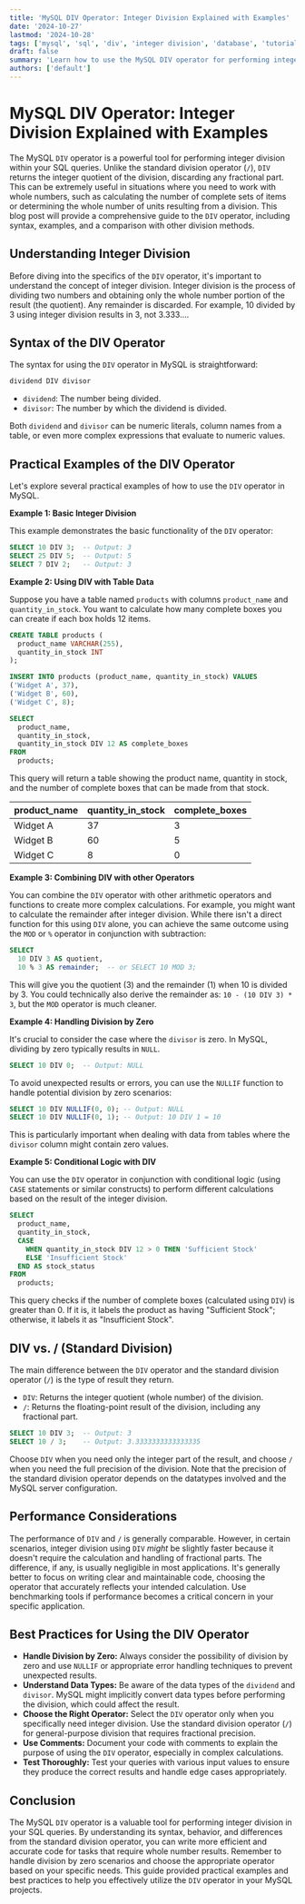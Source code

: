 ```yaml
---
title: 'MySQL DIV Operator: Integer Division Explained with Examples'
date: '2024-10-27'
lastmod: '2024-10-28'
tags: ['mysql', 'sql', 'div', 'integer division', 'database', 'tutorial', 'programming']
draft: false
summary: 'Learn how to use the MySQL DIV operator for performing integer division. This comprehensive guide covers syntax, examples, and comparisons to other division methods to help you write more efficient and accurate SQL queries.'
authors: ['default']
---
```


# MySQL DIV Operator: Integer Division Explained with Examples

The MySQL `DIV` operator is a powerful tool for performing integer division within your SQL queries. Unlike the standard division operator (`/`), `DIV` returns the integer quotient of the division, discarding any fractional part.  This can be extremely useful in situations where you need to work with whole numbers, such as calculating the number of complete sets of items or determining the whole number of units resulting from a division. This blog post will provide a comprehensive guide to the `DIV` operator, including syntax, examples, and a comparison with other division methods.

## Understanding Integer Division

Before diving into the specifics of the `DIV` operator, it's important to understand the concept of integer division. Integer division is the process of dividing two numbers and obtaining only the whole number portion of the result (the quotient). Any remainder is discarded. For example, 10 divided by 3 using integer division results in 3, not 3.333....

## Syntax of the DIV Operator

The syntax for using the `DIV` operator in MySQL is straightforward:

```sql
dividend DIV divisor
```

*   `dividend`:  The number being divided.
*   `divisor`: The number by which the dividend is divided.

Both `dividend` and `divisor` can be numeric literals, column names from a table, or even more complex expressions that evaluate to numeric values.

## Practical Examples of the DIV Operator

Let's explore several practical examples of how to use the `DIV` operator in MySQL.

**Example 1: Basic Integer Division**

This example demonstrates the basic functionality of the `DIV` operator:

```sql
SELECT 10 DIV 3;  -- Output: 3
SELECT 25 DIV 5;  -- Output: 5
SELECT 7 DIV 2;   -- Output: 3
```

**Example 2: Using DIV with Table Data**

Suppose you have a table named `products` with columns `product_name` and `quantity_in_stock`. You want to calculate how many complete boxes you can create if each box holds 12 items.

```sql
CREATE TABLE products (
  product_name VARCHAR(255),
  quantity_in_stock INT
);

INSERT INTO products (product_name, quantity_in_stock) VALUES
('Widget A', 37),
('Widget B', 60),
('Widget C', 8);

SELECT
  product_name,
  quantity_in_stock,
  quantity_in_stock DIV 12 AS complete_boxes
FROM
  products;
```

This query will return a table showing the product name, quantity in stock, and the number of complete boxes that can be made from that stock.

| product\_name | quantity\_in\_stock | complete\_boxes |
| :------------ | :------------------ | :-------------- |
| Widget A      | 37                  | 3               |
| Widget B      | 60                  | 5               |
| Widget C      | 8                   | 0               |

**Example 3: Combining DIV with other Operators**

You can combine the `DIV` operator with other arithmetic operators and functions to create more complex calculations. For example, you might want to calculate the remainder after integer division. While there isn't a direct function for this using `DIV` alone, you can achieve the same outcome using the `MOD` or `%` operator in conjunction with subtraction:

```sql
SELECT
  10 DIV 3 AS quotient,
  10 % 3 AS remainder;  -- or SELECT 10 MOD 3;
```

This will give you the quotient (3) and the remainder (1) when 10 is divided by 3.  You could technically also derive the remainder as: `10 - (10 DIV 3) * 3`, but the `MOD` operator is much cleaner.

**Example 4: Handling Division by Zero**

It's crucial to consider the case where the `divisor` is zero. In MySQL, dividing by zero typically results in `NULL`.

```sql
SELECT 10 DIV 0;  -- Output: NULL
```

To avoid unexpected results or errors, you can use the `NULLIF` function to handle potential division by zero scenarios:

```sql
SELECT 10 DIV NULLIF(0, 0); -- Output: NULL
SELECT 10 DIV NULLIF(0, 1); -- Output: 10 DIV 1 = 10
```

This is particularly important when dealing with data from tables where the `divisor` column might contain zero values.

**Example 5:  Conditional Logic with DIV**

You can use the `DIV` operator in conjunction with conditional logic (using `CASE` statements or similar constructs) to perform different calculations based on the result of the integer division.

```sql
SELECT
  product_name,
  quantity_in_stock,
  CASE
    WHEN quantity_in_stock DIV 12 > 0 THEN 'Sufficient Stock'
    ELSE 'Insufficient Stock'
  END AS stock_status
FROM
  products;
```

This query checks if the number of complete boxes (calculated using `DIV`) is greater than 0. If it is, it labels the product as having "Sufficient Stock"; otherwise, it labels it as "Insufficient Stock".

## DIV vs. / (Standard Division)

The main difference between the `DIV` operator and the standard division operator (`/`) is the type of result they return.

*   `DIV`: Returns the integer quotient (whole number) of the division.
*   `/`: Returns the floating-point result of the division, including any fractional part.

```sql
SELECT 10 DIV 3;  -- Output: 3
SELECT 10 / 3;    -- Output: 3.3333333333333335
```

Choose `DIV` when you need only the integer part of the result, and choose `/` when you need the full precision of the division.  Note that the precision of the standard division operator depends on the datatypes involved and the MySQL server configuration.

## Performance Considerations

The performance of `DIV` and `/` is generally comparable.  However, in certain scenarios, integer division using `DIV` *might* be slightly faster because it doesn't require the calculation and handling of fractional parts.  The difference, if any, is usually negligible in most applications. It's generally better to focus on writing clear and maintainable code, choosing the operator that accurately reflects your intended calculation.  Use benchmarking tools if performance becomes a critical concern in your specific application.

## Best Practices for Using the DIV Operator

*   **Handle Division by Zero:** Always consider the possibility of division by zero and use `NULLIF` or appropriate error handling techniques to prevent unexpected results.
*   **Understand Data Types:** Be aware of the data types of the `dividend` and `divisor`.  MySQL might implicitly convert data types before performing the division, which could affect the result.
*   **Choose the Right Operator:** Select the `DIV` operator only when you specifically need integer division. Use the standard division operator (`/`) for general-purpose division that requires fractional precision.
*   **Use Comments:** Document your code with comments to explain the purpose of using the `DIV` operator, especially in complex calculations.
*   **Test Thoroughly:** Test your queries with various input values to ensure they produce the correct results and handle edge cases appropriately.

## Conclusion

The MySQL `DIV` operator is a valuable tool for performing integer division in your SQL queries. By understanding its syntax, behavior, and differences from the standard division operator, you can write more efficient and accurate code for tasks that require whole number results. Remember to handle division by zero scenarios and choose the appropriate operator based on your specific needs. This guide provided practical examples and best practices to help you effectively utilize the `DIV` operator in your MySQL projects.